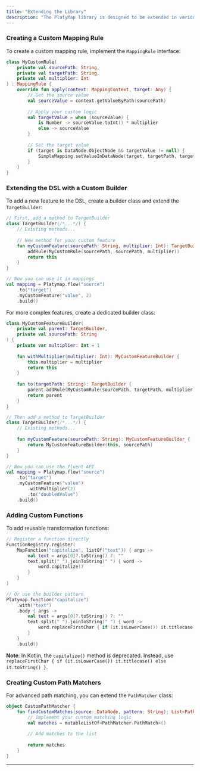 ```yaml
---
title: "Extending the Library"
description: "The PlatyMap library is designed to be extended in various ways. Here's how to add new functionality"
---
```


### Creating a Custom Mapping Rule

To create a custom mapping rule, implement the `MappingRule` interface:

```kotlin
class MyCustomRule(
    private val sourcePath: String,
    private val targetPath: String,
    private val multiplier: Int
) : MappingRule {
    override fun apply(context: MappingContext, target: Any) {
        // Get the source value
        val sourceValue = context.getValueByPath(sourcePath)
        
        // Apply your custom logic
        val targetValue = when (sourceValue) {
            is Number -> sourceValue.toInt() * multiplier
            else -> sourceValue
        }
        
        // Set the target value
        if (target is DataNode.ObjectNode && targetValue != null) {
            SimpleMapping.setValueInDataNode(target, targetPath, targetValue)
        }
    }
}
```

### Extending the DSL with a Custom Builder

To add a new feature to the DSL, create a builder class and extend the `TargetBuilder`:

```kotlin
// First, add a method to TargetBuilder
class TargetBuilder(/*...*/) {
    // Existing methods...
    
    // New method for your custom feature
    fun myCustomFeature(sourcePath: String, multiplier: Int): TargetBuilder {
        addRule(MyCustomRule(sourcePath, sourcePath, multiplier))
        return this
    }
}

// Now you can use it in mappings
val mapping = Platymap.flow("source")
    .to("target")
    .myCustomFeature("value", 2)
    .build()
```

For more complex features, create a dedicated builder class:

```kotlin
class MyCustomFeatureBuilder(
    private val parent: TargetBuilder,
    private val sourcePath: String
) {
    private var multiplier: Int = 1
    
    fun withMultiplier(multiplier: Int): MyCustomFeatureBuilder {
        this.multiplier = multiplier
        return this
    }
    
    fun to(targetPath: String): TargetBuilder {
        parent.addRule(MyCustomRule(sourcePath, targetPath, multiplier))
        return parent
    }
}

// Then add a method to TargetBuilder
class TargetBuilder(/*...*/) {
    // Existing methods...
    
    fun myCustomFeature(sourcePath: String): MyCustomFeatureBuilder {
        return MyCustomFeatureBuilder(this, sourcePath)
    }
}

// Now you can use the fluent API
val mapping = Platymap.flow("source")
    .to("target")
    .myCustomFeature("value")
        .withMultiplier(2)
        .to("doubledValue")
    .build()
```

### Adding Custom Functions

To add reusable transformation functions:

```kotlin
// Register a function directly
FunctionRegistry.register(
    MapFunction("capitalize", listOf("text")) { args ->
        val text = args[0]?.toString() ?: ""
        text.split(" ").joinToString(" ") { word ->
            word.capitalize()
        }
    }
)

// Or use the builder pattern
Platymap.function("capitalize")
    .with("text")
    .body { args ->
        val text = args[0]?.toString() ?: ""
        text.split(" ").joinToString(" ") { word ->
            word.replaceFirstChar { if (it.isLowerCase()) it.titlecase() else it.toString() }
        }
    }
    .build()
```

**Note**: In Kotlin, the `capitalize()` method is deprecated. Instead, use `replaceFirstChar { if (it.isLowerCase()) it.titlecase() else it.toString() }`.

### Creating Custom Path Matchers

For advanced path matching, you can extend the `PathMatcher` class:

```kotlin
object CustomPathMatcher {
    fun findCustomMatches(source: DataNode, pattern: String): List<PathMatcher.PathMatch> {
        // Implement your custom matching logic
        val matches = mutableListOf<PathMatcher.PathMatch>()
        
        // Add matches to the list
        
        return matches
    }
}
```

---